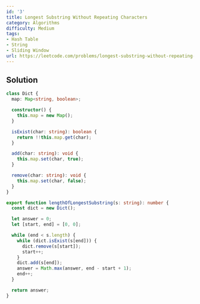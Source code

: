 ```yaml
---
id: '3'
title: Longest Substring Without Repeating Characters
category: Algorithms
difficulty: Medium
tags:
- Hash Table
- String
- Sliding Window
url: https://leetcode.com/problems/longest-substring-without-repeating-characters
---
```


## Solution

```typescript filename="solution.ts" copy
class Dict {
  map: Map<string, boolean>;

  constructor() {
    this.map = new Map();
  }

  isExist(char: string): boolean {
    return !!this.map.get(char);
  }

  add(char: string): void {
    this.map.set(char, true);
  }

  remove(char: string): void {
    this.map.set(char, false);
  }
}

export function lengthOfLongestSubstring(s: string): number {
  const dict = new Dict();

  let answer = 0;
  let [start, end] = [0, 0];

  while (end < s.length) {
    while (dict.isExist(s[end])) {
      dict.remove(s[start]);
      start++;
    }
    dict.add(s[end]);
    answer = Math.max(answer, end - start + 1);
    end++;
  }

  return answer;
}
```

